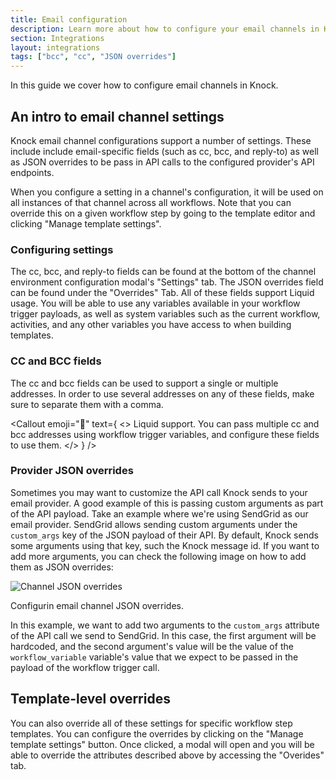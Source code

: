 ```yaml
---
title: Email configuration
description: Learn more about how to configure your email channels in Knock.
section: Integrations
layout: integrations
tags: ["bcc", "cc", "JSON overrides"]
---
```



In this guide we cover how to configure email channels in Knock.

## An intro to email channel settings

Knock email channel configurations support a number of settings. These include include email-specific fields (such as cc, bcc, and reply-to) as well as JSON overrides to be pass in API calls to the configured provider's API endpoints.

When you configure a setting in a channel's configuration, it will be used on all instances of that channel across all workflows. Note that you can override this on a given workflow step by going to the template editor and clicking "Manage template settings". 

### Configuring settings

The cc, bcc, and reply-to fields can be found at the bottom of the channel environment configuration modal's "Settings" tab.
The JSON overrides field can be found under the "Overrides" Tab.
All of these fields support Liquid usage. You will be able to use any variables available in your workflow trigger payloads, as well as system variables such as the current workflow, activities, and any other variables you have access to when building templates.

### CC and BCC fields

The cc and bcc fields can be used to support a single or multiple addresses. In order to use several addresses on any of these fields, make sure to separate them with a comma.

<Callout
  emoji="🌠"
  text={
    <>
      <span className="font-bold">Liquid support.</span> You can pass multiple cc and bcc addresses using
      workflow trigger variables, and configure these fields to use them.
    </>
  }
/>

### Provider JSON overrides

Sometimes you may want to customize the API call Knock sends to your email provider.
A good example of this is passing custom arguments as part of the API payload.
Take an example where we're using SendGrid as our email provider. SendGrid allows sending custom arguments under the
`custom_args` key of the JSON payload of their API. By default, Knock sends some arguments using that key, such
the Knock message id. If you want to add more arguments, you can check the following image on how to add them as
JSON overrides:

![Channel JSON overrides](/images/integrations/email/email-channel-json-overrides.png)

<figcaption>
  Configurin email channel JSON overrides.
</figcaption>


In this example, we want to add two arguments to the `custom_args` attribute of the API call we send to SendGrid.
In this case, the first argument will be hardcoded, and the second
argument's value will be the value of the `workflow_variable` variable's value that we expect to be passed
in the payload of the workflow trigger call.

## Template-level overrides

You can also override all of these settings for specific workflow step templates.
You can configure the overrides by clicking on the "Manage template settings" button. Once clicked, a modal will
open and you will be able to override the attributes described above by accessing the "Overides" tab.
